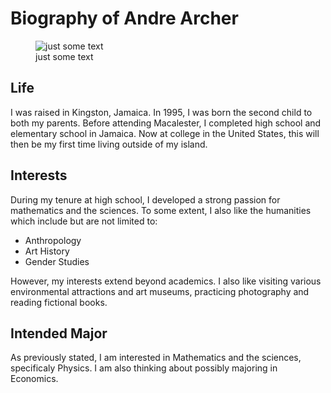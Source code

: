Biography of Andre Archer
========================================================
![just some text](http://jablogz.com/wp-content/uploads/2013/05/picture-of-jamaica.jpg)

## Life

I was raised in Kingston, Jamaica. In 1995, I was born the second child to both my parents. Before attending Macalester, I completed high school and elementary school in Jamaica. Now at college in the United States, this will then be my first time living outside of my island.
 
## Interests

During my tenure at high school, I developed a strong passion for mathematics and the sciences. To some extent, I also like the humanities which include but are not limited to:
 

* Anthropology
* Art History
* Gender Studies
 
However, my interests extend beyond academics. I also like visiting various environmental attractions and art museums, practicing photography and reading fictional books.

## Intended Major

As previously stated, I am interested in Mathematics and the sciences, specificaly Physics. I am also thinking about possibly majoring in Economics. 
